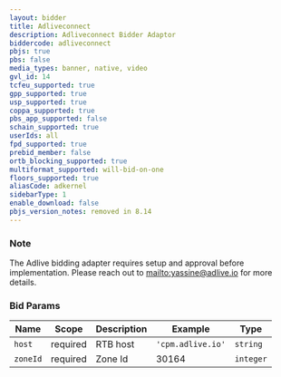 ```yaml
---
layout: bidder
title: Adliveconnect
description: Adliveconnect Bidder Adaptor
biddercode: adliveconnect
pbjs: true
pbs: false
media_types: banner, native, video
gvl_id: 14
tcfeu_supported: true
gpp_supported: true
usp_supported: true
coppa_supported: true
pbs_app_supported: false
schain_supported: true
userIds: all
fpd_supported: true
prebid_member: false
ortb_blocking_supported: true
multiformat_supported: will-bid-on-one
floors_supported: true
aliasCode: adkernel
sidebarType: 1
enable_download: false
pbjs_version_notes: removed in 8.14
---
```


### Note

The Adlive bidding adapter requires setup and approval before implementation. Please reach out to [mailto:yassine@adlive.io](yassine@adlive.io) for more details.

### Bid Params


| Name     | Scope    | Description           | Example                   | Type     |
|----------|----------|-----------------------|---------------------------|----------|
| `host`   | required | RTB host | `'cpm.adlive.io'` | `string` |
| `zoneId` | required | Zone Id           | 30164                 | `integer` |
